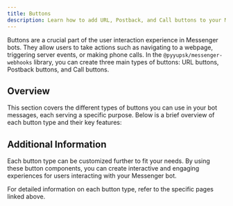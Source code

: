 ```yaml
---
title: Buttons
description: Learn how to add URL, Postback, and Call buttons to your Messenger bot.
---
```



Buttons are a crucial part of the user interaction experience in Messenger bots. They allow users to take actions such as navigating to a webpage, triggering server events, or making phone calls. In the `@pyyupsk/messenger-webhooks` library, you can create three main types of buttons: URL buttons, Postback buttons, and Call buttons.

## Overview

This section covers the different types of buttons you can use in your bot messages, each serving a specific purpose. Below is a brief overview of each button type and their key features:

<Cards>
    <Card
        href="/messaging/buttons/url-button"
        title="URL Button"
        description="Creates a button that opens a web page when clicked."
    />
    <Card
        href="/messaging/buttons/postback-button"
        title="Postback Button"
        description="Triggers an event to the server when clicked."
    />
    <Card
        href="/messaging/buttons/call-button"
        title="Call Button"
        description="Initiates a phone call when clicked."
    />
</Cards>

## Additional Information

Each button type can be customized further to fit your needs. By using these button components, you can create interactive and engaging experiences for users interacting with your Messenger bot.

For detailed information on each button type, refer to the specific pages linked above.
